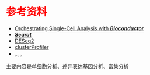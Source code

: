 # 参考资料 {.unnumbered style="color:red"}

-   [Orchestrating Single-Cell Analysis with ***Bioconductor***](https://bioconductor.org/books/release/OSCA/)
-   [***Seurat***](https://satijalab.org/seurat/)
-   [DESeq2](https://bioconductor.org/packages/release/bioc/vignettes/DESeq2/inst/doc/DESeq2.html)
-   [clusterProfiler](https://yulab-smu.top/biomedical-knowledge-mining-book/)
-   。。。

主要内容是单细胞分析、差异表达基因分析、富集分析